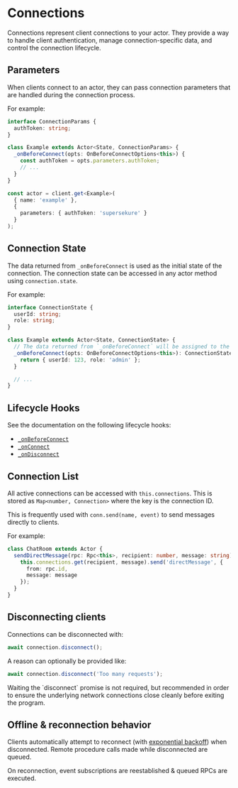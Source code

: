 # Connections

Connections represent client connections to your actor. They provide a way to handle client authentication, manage connection-specific data, and control the connection lifecycle.

## Parameters

When clients connect to an actor, they can pass connection parameters that are handled during the connection process.

For example:

<CodeGroup>

```typescript {{ "title": "actor.ts" }}
interface ConnectionParams {
  authToken: string;
}

class Example extends Actor<State, ConnectionParams> {
  _onBeforeConnect(opts: OnBeforeConnectOptions<this>) {
    const authToken = opts.parameters.authToken;
    // ...
  }
}
```

```typescript {{ "title": "client.ts" }}
const actor = client.get<Example>(
  { name: 'example' },
  {
    parameters: { authToken: 'supersekure' }
  }
);
```

</CodeGroup>

## Connection State

The data returned from `_onBeforeConnect` is used as the initial state of the connection. The connection state can be accessed in any actor method using `connection.state`.

For example:

```typescript {{ "title": "actor.ts" }}
interface ConnectionState {
  userId: string;
  role: string;
}

class Example extends Actor<State, ConnectionState> {
  // The data returned from `_onBeforeConnect` will be assigned to the connection's state
  _onBeforeConnect(opts: OnBeforeConnectOptions<this>): ConnectionState {
    return { userId: 123, role: 'admin' };
  }

  // ...
}
```

## Lifecycle Hooks

See the documentation on the following lifecycle hooks:

- [`_onBeforeConnect`](/docs/lifecycle#on-before-connect)
- [`_onConnect`](/docs/lifecycle#on-connect)
- [`_onDisconnect`](/docs/lifecycle#on-disconnect)

## Connection List

All active connections can be accessed with `this.connections`. This is stored as `Map<number, Connection>` where the key is the connection ID.

This is frequently used with `conn.send(name, event)` to send messages directly to clients.

For example:

```typescript {{ "title": "actor.ts" }}
class ChatRoom extends Actor {
  sendDirectMessage(rpc: Rpc<this>, recipient: number, message: string) {
    this.connections.get(recipient, message).send('directMessage', {
      from: rpc.id,
      message: message
    });
  }
}
```

## Disconnecting clients

Connections can be disconnected with:

```typescript {{ "title": "actor.ts" }}
await connection.disconnect();
```

A reason can optionally be provided like:

```typescript {{ "title": "actor.ts" }}
await connection.disconnect('Too many requests');
```

<Tip>
	Waiting the `disconnect` promise is not required, but recommended in order
	to ensure the underlying network connections close cleanly before exiting
	the program.
</Tip>

## Offline & reconnection behavior

Clients automatically attempt to reconnect (with [exponential backoff](https://docs.aws.amazon.com/prescriptive-guidance/latest/cloud-design-patterns/retry-backoff.html)) when disconnected. Remote procedure calls made while disconnected are queued.

On reconnection, event subscriptions are reestablished & queued RPCs are executed.
